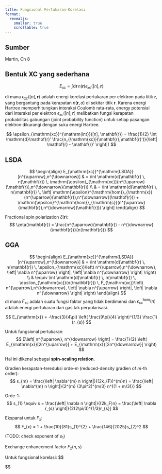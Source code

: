 ```yaml
---
title: Fungsional Pertukaran-Korelasi
format:
  revealjs:
    smaller: true
    scrollable: true
---
```


## Sumber

Martin, Ch 8

## Bentuk XC yang sederhana

$$
E_{\mathrm{xc}} = \int \mathrm{d}\mathbf{r}\, n(\mathbf{r}) \epsilon_{\mathrm{xc}}([n],\mathbf{r})
$$

di mana $\epsilon_{\mathrm{xc}}([n], \mathbf{r})$ adalah energi korelasi pertukaran
per elektron pada titik $\mathbf{r}$, yang bergantung pada kerapatan $n(\mathbf{r},\sigma)$
di sekitar titik $\mathbf{r}$.
Karena energi Hartree memperhitungkan interaksi Coulomb rata-rata, energy potensial
dari interaksi per elektron $\epsilon_{\mathrm{xc}}([n], \mathbf{r})$ melibatkan
fungsi kerapatan probabilitas gabungan (joint probability function) untuk setiap
pasangan elektron dikurangi dengan suku energi Hartree.


$$
\epsilon_{\mathrm{xc}}^{\mathrm{int}}([n], \mathbf{r}) =
\frac{1}{2} \int \mathrm{d}\mathbf{r}'
\frac{n_{\mathrm{xc}}(\mathbf{r},\mathbf{r}')}{\left| \mathbf{r} - \mathbf{r}' \right|}
$$


## LSDA

$$
\begin{align}
E_{\mathrm{xc}}^{\mathrm{LSDA}}[n^{\uparrow},n^{\downarrow}] & =
\int \mathrm{d}\mathbf{r} \, n(\mathbf{r}) \,
\mathrm{\epsilon}_{\mathrm{xc}}(n^{\uparrow}(\mathbf{r}),n^{\downarrow}(\mathbf{r})) \\
& = \int \mathrm{d}\mathbf{r} \, n(\mathbf{r}) \,
\left[
\mathrm{\epsilon}^{\mathrm{hom}}_{\mathrm{x}}(n^{\uparrow}(\mathbf{r}),n^{\downarrow}(\mathbf{r})) +
\mathrm{\epsilon}^{\mathrm{hom}}_{\mathrm{c}}(n^{\uparrow}(\mathbf{r}),n^{\downarrow}(\mathbf{r}))
\right]
\end{align}
$$

Fractional spin polarization $\zeta(\mathbf{r})$:
$$
\zeta(\mathbf{r}) = \frac{n^{\uparrow}(\mathbf{r}) - n^{\downarrow}(\mathbf{r})}{n(\mathbf{r})}
$$


## GGA

$$
\begin{align}
E_{\mathrm{xc}}^{\mathrm{LSDA}}[n^{\uparrow},n^{\downarrow}] & =
\int \mathrm{d}\mathbf{r} \, n(\mathbf{r}) \, \epsilon_{\mathrm{xc}}\left(
  n^{\uparrow},n^{\downarrow},
\left| \nabla n^{\uparrow} \right|, \left| \nabla n^{\downarrow} \right|
\right) \\
& \equiv 
\int \mathrm{d}\mathbf{r} \, n(\mathbf{r}) \, \epsilon_{\mathrm{xc}}(n(\mathbf{r})) \,
F_{\mathrm{xc}}\left(
  n^{\uparrow},n^{\downarrow},
\left| \nabla n^{\uparrow} \right|, \left| \nabla n^{\downarrow} \right|
\right)
\end{align}
$$
di mana $F_{\mathrm{xc}}$ adalah suatu fungsi faktor yang tidak berdimensi dan
$\epsilon^{\mathrm{hom}}_{\mathrm{xc}}(n)$ adalah energi pertukaran dari gas tak perpolarisasi.

$$
E_{\mathrm{x}} = -\frac{3}{4\pi} \left( \frac{9\pi}{4} \right)^{1/3} \frac{1}{r_{s}}
$$


Untuk fungsional pertukaran:
$$
E\left[ n^{\uparrow}, n^{\downarrow} \right] = \frac{1}{2} \left(
 E_{\mathrm{x}}[2n^{\uparrow}] + E_{\mathrm{x}}[2n^{\downarrow}]
\right)
$$

Hal ini dikenal sebagai **spin-scaling relation**.

Gradien kerapatan-tereduksi orde-$m$
(reduced-density gradien of $m$-th order):
$$
s_{m} = \frac{\left| \nabla^{m} n \right|}{(2k_{F})^{m}n} =
\frac{\left| \nabla^{m} n \right|}{2^{m} (3\pi^2)^{m/3} n^{(1 + m/3)}}
$$

Orde-1:
$$
s_{1} \equiv s = \frac{\left| \nabla n \right|}{(2k_F)n} =
\frac{\left| \nabla r_{s} \right|}{2(2\pi/3)^{1/3}r_{s}}
$$

Ekspansi untuk $F_{x}$:
$$
F_{x} = 1 + \frac{10}{81}s_{1}^{2} + \frac{146}{2025}s_{2}^2
$$

(TODO: check exponent of $s_1$)

Exchange enhancement factor $F_{\mathrm{x}}(n,s)$

Untuk fungsional korelasi:
$$

$$